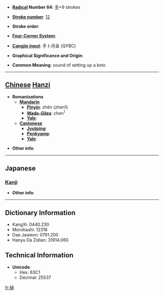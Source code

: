 * '''[[Wiktionary:Chinese radical index| Radical]] Number 64''': [[Wiktionary:Chinese radical index 手|手]]+9 strokes

* '''[[Wiktionary:Chinese total strokes index|Stroke number]]''': [[Wiktionary:Chinese total strokes index 12|12]]

* '''Stroke order''': 

* '''[[Wiktionary:Chinese four corner index|Four-Corner System]]''': 

* '''[[Wiktionary:Chinese Cangjie index|Cangjie input]]''': 手卜月金 (QYBC)

* '''Graphical Significance and Origin''': 

* '''Common Meaning''': sound of setting up a koto

----

== [[Chinese]] [[Hanzi]] ==

* '''Romanizations'''
** '''[[Mandarin]]'''
*** '''[[Pinyin]]''': zhēn (zhen1)
*** '''[[Wade-Giles]]''': chen<sup>1</sup>
*** '''[[Yale]]''': 
** '''[[Cantonese]]'''
*** '''[[Jyutping]]''':
*** '''[[Penkyamp]]''': 
*** '''[[Yale]]''': 

* '''Other info''': 

----

==Japanese==
===[[Kanji]]===
{{kanji|on readings=[[てい]] (tei), [[ちょう]] (chō), [[こう]] (kō), [[きょう]] (kyō)
|kun readings=[[ひく]] (hiku)
}}

* '''Other info''':  

----

== Dictionary Information ==

* KangXi: 0440.230
* Morohashi: 12316
* Dae Jaweon: 0791.200
* Hanyu Da Zidian: 31914.060

== Technical Information ==

* '''Unicode''':
** Hex: 63C1
** Decimal: 25537

[[fr:揁]]